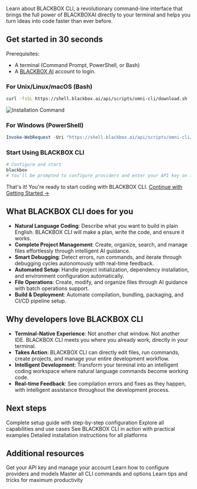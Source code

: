  Learn about BLACKBOX CLI, a revolutionary command-line interface that brings the full power of BLACKBOXAI directly to your terminal and helps you turn ideas into code faster than ever before.

## Get started in 30 seconds

Prerequisites:

* A terminal (Command Prompt, PowerShell, or Bash)
* A [BLACKBOX AI](https://www.blackbox.ai) account to login.

### For Unix/Linux/macOS (Bash)

```bash
curl -fsSL https://shell.blackbox.ai/api/scripts/omni-cli/download.sh | bash
```

![Installation Command](/images/blackbox-cli/blackbox_cli-install-command.png)

### For Windows (PowerShell)

```powershell
Invoke-WebRequest -Uri "https://shell.blackbox.ai/api/scripts/omni-cli/download.ps1" -OutFile "download.ps1"; .\download.ps1
```

### Start Using BLACKBOX CLI

```bash
# Configure and start
blackbox
# You'll be prompted to configure providers and enter your API key on first use
```

That's it! You're ready to start coding with BLACKBOX CLI. [Continue with Getting Started →](/features/blackbox-cli)

## What BLACKBOX CLI does for you

* **Natural Language Coding**: Describe what you want to build in plain English. BLACKBOX CLI will make a plan, write the code, and ensure it works.
* **Complete Project Management**: Create, organize, search, and manage files effortlessly through intelligent AI guidance.
* **Smart Debugging**: Detect errors, run commands, and iterate through debugging cycles autonomously with real-time feedback.
* **Automated Setup**: Handle project initialization, dependency installation, and environment configuration automatically.
* **File Operations**: Create, modify, and organize files through AI guidance with batch operations support.
* **Build & Deployment**: Automate compilation, bundling, packaging, and CI/CD pipeline setup.

## Why developers love BLACKBOX CLI

* **Terminal-Native Experience**: Not another chat window. Not another IDE. BLACKBOX CLI meets you where you already work, directly in your terminal.
* **Takes Action**: BLACKBOX CLI can directly edit files, run commands, create projects, and manage your entire development workflow.
* **Intelligent Development**: Transform your terminal into an intelligent coding workspace where natural language commands become working code.
* **Real-time Feedback**: See compilation errors and fixes as they happen, with intelligent assistance throughout the development process.

## Next steps

<CardGroup>
  <Card title="Getting Started" icon="rocket" href="/features/blackbox-cli/getting-started">
    Complete setup guide with step-by-step configuration
  </Card>

  <Card title="Key Features" icon="star" href="/features/blackbox-cli/key-features">
    Explore all capabilities and use cases
  </Card>

  <Card title="Common Use Cases" icon="code" href="/features/blackbox-cli/common-use-cases">
    See BLACKBOX CLI in action with practical examples
  </Card>

  <Card title="Installation Guide" icon="download" href="/features/blackbox-cli/getting-started#1-install-blackbox-cli">
    Detailed installation instructions for all platforms
  </Card>
</CardGroup>

## Additional resources

<CardGroup>
  <Card title="API Dashboard" icon="key" href="https://www.blackbox.ai/dashboard">
    Get your API key and manage your account
  </Card>

  <Card title="Configuration" icon="gear" href="/features/blackbox-cli/getting-started#2-configure-blackbox-cli">
    Learn how to configure providers and models
  </Card>

  <Card title="Essential Commands" icon="terminal" href="/features/blackbox-cli/getting-started#essential-commands">
    Master all CLI commands and options
  </Card>

  <Card title="Pro Tips" icon="lightbulb" href="/features/blackbox-cli/getting-started#pro-tips-for-beginners">
    Learn tips and tricks for maximum productivity
  </Card>
</CardGroup>
